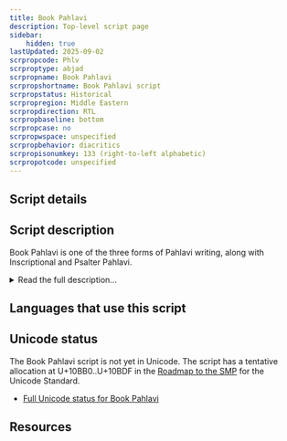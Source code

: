```yaml
---
title: Book Pahlavi
description: Top-level script page
sidebar:
    hidden: true
lastUpdated: 2025-09-02
scrpropcode: Phlv
scrproptype: abjad
scrpropname: Book Pahlavi
scrpropshortname: Book Pahlavi script
scrpropstatus: Historical
scrpropregion: Middle Eastern
scrpropdirection: RTL
scrpropbaseline: bottom
scrpropcase: no
scrpropwspace: unspecified
scrpropbehavior: diacritics
scrpropisonumkey: 133 (right-to-left alphabetic)
scrpropotcode: unspecified
---
```



## Script details

<ScriptDetails />

## Script description

Book Pahlavi is one of the three forms of Pahlavi writing, along with Inscriptional and Psalter Pahlavi.

<details>
<summary>Read the full description...</summary>Psalter Pahlavi is so far attested in only two sources, so the bulk of our Pahlavi knowledge is related to the other two forms. The names of these, Inscriptional and Book Pahlavi are somewhat misleading; the Inscriptional form was used on monuments, coins, seals and amulets, as would be expected, but the Book form was used in manuscript texts as well as on stone monuments. The distinction then refers to whether the letters were connected (Book Pahlavi) or unconnected (Inscriptional Pahlavi) rather than to distinct uses of either form.

Pahlavi writing was the principal means of writing the Middle Iranian languages. It was derived from the Imperial Aramaic script used in the Achaemenid (Persian) empire, and was written from right to left. Words were usually separated by a dot. The script has proved difficult for modern-day paleographers to decipher due to confusion between some similar-looking signs, for example _w_, _n_, and _r_, and due to some signs representing multiple sounds. Pahlavi also employed a number of logograms - a single sign which represented a whole word or meaningful segment of a word. Most of the surviving Pahlavi texts pertain to the Zoroastrian religion; texts from the same period pertaining to the Manichaean religion were written in the Manichaean script.

A well-documented characteristic of Pahlavi writing was the use of _heterograms_ (also called _word masks_ or _Aramaeograms_). These were words which were written in the Aramaic language but pronounced as the appropriate Iranian-language word. For example the word 'son' was written using the letters BRḪ, after the Aramaic word for son, _breh_ but pronounced as the Middle Iranian word _pus_. Some estimates suggest that up to half the words in any given Book Pahlavi text may have been written using heterograms. Verbal roots written in this way were commonly combined with inflectional endings written phonetically.

Book Pahlavi was in common use from the 3rd century BC until the 9th century AD, after which it was used only as a secret language by Zoroastrian religious leaders. It is a cursive script. Book Pahlavi used twelve letters to represent twenty-three consonants. Later forms of the script used diacritics to distinguish between different interpretations of ambiguous letters. The letter _aleph_ was also used in this form of Pahlavi writing to represent the 'long a' vowel. A number of ligatures were used, some of which were identical in shape to either simplex or combined forms of other letters.
</details>

## Languages that use this script

<WsList script='Phlv' wsMax='5' />

## Unicode status

The Book Pahlavi script is not yet in Unicode. The script has a tentative allocation at U+10BB0..U+10BDF in the [Roadmap to the SMP](http://www.unicode.org/roadmaps/smp/) for the Unicode Standard.

- [Full Unicode status for Book Pahlavi](/scrlang/unicode/phlv-unicode.md)



## Resources

<ScriptResources detailSummary='seemore' />

